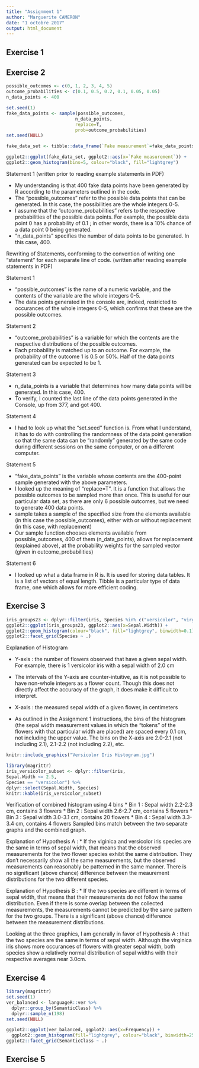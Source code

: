 ```yaml
---
title: "Assignment 1"
author: "Marguerite CAMERON"
date: "1 octobre 2017"
output: html_document
---
```


## Exercise 1

## Exercise 2

```r
possible_outcomes <- c(0, 1, 2, 3, 4, 5)
outcome_probabilities <- c(0.1, 0.5, 0.2, 0.1, 0.05, 0.05)
n_data_points <- 400

set.seed(1)
fake_data_points <- sample(possible_outcomes,
                          n_data_points,
                          replace=T,
                          prob=outcome_probabilities)
set.seed(NULL)

fake_data_set <- tibble::data_frame(`Fake measurement`=fake_data_points)
```

```r
ggplot2::ggplot(fake_data_set, ggplot2::aes(x=`Fake measurement`)) +
ggplot2::geom_histogram(bins=5, colour="black", fill="lightgrey")
```

Statement 1 (written prior to reading example statements in PDF)

* My understanding is that 400 fake data points have been generated by R according to the parameters outlined in the code.
* The "possible_outcomes" refer to the possible data points that can be generated.  In this case, the possibilities are the whole integers 0-5.
* I assume that the "outcome_probabilities" refers to the respective probabilities of the possible data points.  For example, the possible data point 0 has a probability of 0.1 ; in other words, there is a 10% chance of a data point 0 being generated.
* "n_data_points" specifies the number of data points to be generated. In this case, 400.

Rewriting of Statements, conforming to the convention of writing one "statement" for each separate line of code.  (written after reading example statements in PDF)

Statement 1

* "possible_outcomes" is the name of a numeric variable, and the contents of the variable are the whole integers 0-5.
* The data points generated in the console are, indeed, restricted to occurances of the whole integers 0-5, which confirms that these are the possible outcomes.

Statement 2

* "outcome_probabilities" is a variable for which the contents are the respective distributions of the possible outcomes.  
* Each probability is matched up to an outcome.  For example, the probability of the outcome 1 is 0.5 or 50%. Half of the data points generated can be expected to be 1.

Statement 3

* n_data_points is a variable that determines how many data points will be generated.  In this case, 400.
* To verify, I counted the last line of the data points generated in the Console, up from 377, and got 400.

Statement 4

* I had to look up what the "set.seed" function is.  From what I understand, it has to do with controlling the randomness of the data point generation so that the same data can be "randomly" generated by the same code during different sessions on the same computer, or on a different computer.  

Statement 5

* "fake_data_points" is the variable whose contents are the 400-point sample generated with the above parameters.
* I looked up the meaning of "replace=T".  It is a function that allows the possible outcomes to be sampled more than once.  This is useful for our particular data set, as there are only 6 possible outcomes, but we need to generate 400 data points. 
* sample takes a sample of the specified size from the elements available (in this case the possible_outcomes), either with or without replacement (in this case, with replacement)
* Our sample function chooses elements available from possible_outcomes, 400 of them (n_data_points), allows for replacement (explained above), at the probability weights for the sampled vector (given in outcome_probabilities)

Statement 6

* I looked up what a data frame in R is.  It is used for storing data tables.  It is a list of vectors of equal length.  Tibble is a particular type of data frame, one which allows for more efficient coding.

## Exercise 3

```r
iris_groups23 <- dplyr::filter(iris, Species %in% c("versicolor", "virginica"))
ggplot2::ggplot(iris_groups23, ggplot2::aes(x=Sepal.Width)) +
ggplot2::geom_histogram(colour="black", fill="lightgrey", binwidth=0.1) +
ggplot2::facet_grid(Species ~ .)
```

Explanation of Histogram

* Y-axis : the number of flowers observed that have a given sepal width.  For example, there is 1 versicolor iris with a sepal width of 2.0 cm
* The intervals of the Y-axis are counter-intuitive, as it is not possible to have non-whole integers as a flower count.  Though this does not directly affect the accuracy of the graph, it does make it difficult to interpret.

* X-axis : the measured sepal width of a given flower, in centimeters
* As outlined in the Assignment 1 instructions, the bins of the histogram (the sepal width measurement values in which the "tokens" of the flowers with that particular width are placed) are spaced every 0.1 cm, not including the upper value.  The bins on the X-axis are 2.0-2.1 (not including 2.1), 2.1-2.2 (not including 2.2), etc.

```r
knitr::include_graphics("Versicolor Iris Histogram.jpg")
``` 

```r
library(magrittr)
iris_versicolor_subset <- dplyr::filter(iris,
Sepal.Width <= 2.5,
Species == "versicolor") %>%
dplyr::select(Sepal.Width, Species)
knitr::kable(iris_versicolor_subset)
```
Verification of combined histogram using 4 bins 
* Bin 1 : Sepal width 2.2-2.3 cm, contains 3 flowers
* Bin 2 : Sepal width 2.6-2.7 cm, contains 5 flowers
* Bin 3 : Sepal width 3.0-3.1 cm, contains 20 flowers
* Bin 4 : Sepal width 3.3-3.4 cm, contains 4 flowers
Sampled bins match between the two separate graphs and the combined graph.

Explanation of Hypothesis A :
* If the viginica and versicolor iris species are the same in terms of sepal width, that means that the observed measurements for the two flower species exhibt the same distribution.  They don't necessarily show all the same measurements, but the observed measurements can reasonably be patterned in the same manner.  There is no significant (above chance) difference between the meaurement distributions for the two different species.

Explanation of Hypothesis B :
* If the two species are different in terms of sepal width, that means that their measurements do not follow the same distribution.  Even if there is some overlap between the collected measurements, the measurements cannot be predicted by the same pattern for the two groups.  There is a significant (above chance) difference between the measurement distributions.

Looking at the three graphics, I am generally in favor of Hypothesis A : that the two species are the same in terms of sepal width.  Although the virginica iris shows more occurances of flowers with greater sepal width, both species show a relatively normal distribution of sepal widths with their respective averages near 3.0cm. 


## Exercise 4

```r
library(magrittr)
set.seed(1)
ver_balanced <- languageR::ver %>%
  dplyr::group_by(SemanticClass) %>%
  dplyr::sample_n(198)
set.seed(NULL)

ggplot2::ggplot(ver_balanced, ggplot2::aes(x=Frequency)) +
  ggplot2::geom_histogram(fill="lightgrey", colour="black", binwidth=250) +
ggplot2::facet_grid(SemanticClass ~ .)
```

## Exercise 5
